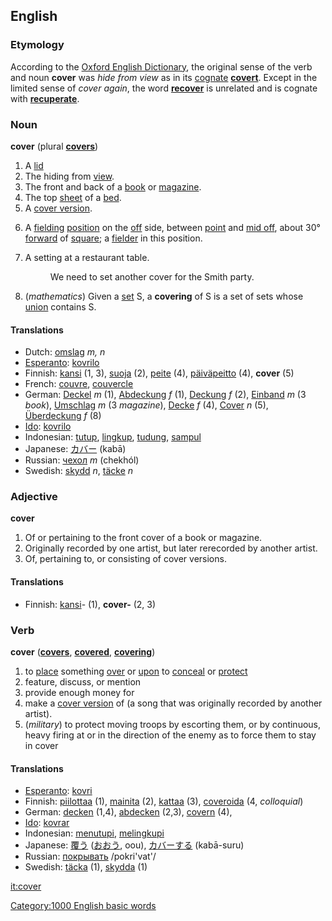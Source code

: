 ==English==

===Etymology===
According to the [[w:Oxford English Dictionary|Oxford English Dictionary]], the original sense of the verb and noun '''cover''' was ''hide from view'' as in its [[cognate]] '''[[covert]]'''.  Except in the limited sense of ''cover again'', the word '''[[recover]]''' is unrelated and is cognate with '''[[recuperate]]'''.

===Noun===
'''cover'''   (plural '''[[covers]]''')

#A [[lid]]
#The hiding from [[view]].
#The front and back of a [[book]] or [[magazine]].
#The top [[sheet]] of a [[bed]].
#A [[cover version]].
#{{cricket}} A [[fielding]] [[position]] on the [[off]] side, between [[point]] and [[mid off]], about 30° [[forward]] of [[square]]; a [[fielder]] in this position.
#A setting at a restaurant table.
#:We need to set another cover for the Smith party.
#(''mathematics'') Given a [[set]] S, a '''covering''' of S is a set of sets whose [[union]] contains S.

==== Translations ====
*Dutch: [[omslag]] ''m, n''
*[[Esperanto]]: [[kovrilo]]
*Finnish: [[kansi]] (1, 3), [[suoja]] (2), [[peite]] (4), [[päiväpeitto]] (4), '''cover''' (5)
*French: [[couvre]], [[couvercle]]
*German: [[Deckel]] ''m'' (1), [[Abdeckung]] ''f'' (1), [[Deckung]] ''f'' (2), [[Einband]] ''m'' (3 ''book''), [[Umschlag]] ''m'' (3 ''magazine''), [[Decke]] ''f'' (4), [[Cover]] ''n'' (5), [[Überdeckung]] ''f'' (8)
*[[Ido]]: [[kovrilo]]
*Indonesian: [[tutup]], [[lingkup]], [[tudung]], [[sampul]]
*Japanese: [[カバー]] (kabā)
*Russian: [[чехол]] ''m'' (chekhól)
*Swedish: [[skydd]] ''n'', [[täcke]] ''n''

===Adjective===
'''cover'''
#Of or pertaining to the front cover of a book or magazine.
#Originally recorded by one artist, but later rerecorded by another artist. 
#Of, pertaining to, or consisting of cover versions.

====Translations====
*Finnish: [[kansi]]- (1), '''cover-''' (2, 3)

===Verb===
'''cover'''   ('''[[covers]]''', '''[[covered]]''', '''[[covering]]''')

#to [[place]] something [[over]] or [[upon]] to [[conceal]] or [[protect]]
#feature, discuss, or mention
#provide enough money for
#make a [[cover version]] of (a song that was originally recorded by another artist).
#(''military'') to protect moving troops by escorting them, or by continuous, heavy firing at or in the direction of the enemy as to force them to stay in cover

====Translations====
*[[Esperanto]]: [[kovri]]
*Finnish: [[piilottaa]] (1), [[mainita]] (2), [[kattaa]] (3), [[coveroida]] (4, ''colloquial'')
*German: [[decken]] (1,4), [[abdecken]] (2,3), [[covern]] (4), 
*[[Ido]]: [[kovrar]]
*Indonesian: [[tutup|menutupi]], [[lingkup|melingkupi]]
*Japanese: [[覆う]] ([[おおう]], oou), [[カバー]]する (kabā-suru)
*Russian: [[:ru:покрывать|покрывать]] /pokri'vat'/
*Swedish: [[täcka]] (1), [[skydda]] (1)

[[it:cover]]
[[Category:1000 English basic words]]